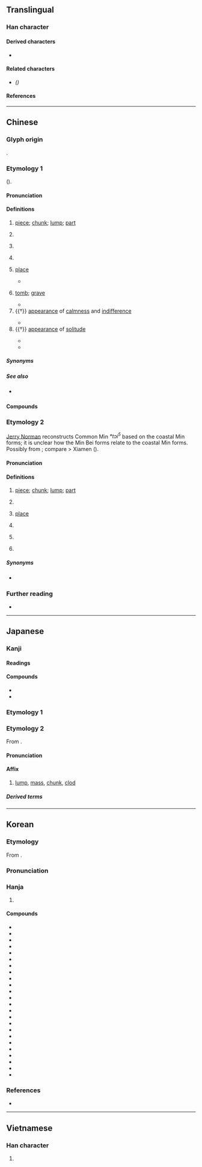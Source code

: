 {{also|凷|块}}
{{character info}}
==Translingual==

===Han character===
{{Han char|rn=32|rad=土|as=10|sn=13|four=46113|canj=GHUI|ids=⿰土鬼}}

====Derived characters====
* {{l|mul|[[𤐡]], [[𤮟]], [[𭻻]]}}

====Related characters====
* {{l|mul|[[块]]}} ''({{w|Simplified Chinese}})''

====References====
{{Han ref|kx=0235.010|dkj=05319|dj=0472.280|hdz=10464.170|uh=584A}}

----

==Chinese==
{{zh-forms|s=块|alt=凷}}

===Glyph origin===
{{Han etym}}
{{Han compound|土|鬼|ls=psc|c1=s|c2=p|t1=earth; dust}}.

===Etymology 1===
{{unknown|zh}} ({{zh-ref|Schuessler, 2007}}).

====Pronunciation====
{{zh-pron
|m=kuài,er=y
|m-s=kuai3
|c=faai3
|c-t=
|g=kuai3
|h=pfs=khoai;gd=kuai4
|j=kuai2/kuai3
|j_note=kuai3 - classifier
|mb=ko̿
|md=kuái
|mn=khoài
|mn-t=go3
|w=2khue
|x=kuai3
|ma=y
|dial=1
|mc=y
|oc=y
|cat=n,cl,a
}}

====Definitions====
{{zh-hanzi}}

# [[piece]]; [[chunk]]; [[lump]]; [[part]]
#: {{zh-x|把 肉 切成 小 塊。|Cut the meat into bite-sized '''pieces'''.}}
#: {{zh-x|它 被 割 成 了 三 塊。|It was cut into three '''parts'''.}}
# {{lb|zh|colloquial}} {{zh-classifier|[[money]]|t=[[yuan]]; [[dollar]]; [[buck]]}}
#: {{zh-x|你 給 三 塊，就 可以 了。|If you give 3 '''yuan''', it'll be enough.}}
#: {{zh-x|一 塊 錢|a '''[[yuan]]'''; a '''[[dollar]]'''}}
#: {{zh-x|九 塊 一 毛|9.10 '''[[yuan]]'''}}
# {{zh-classifier|piece of something ([[food]], [[cloth]], [[stone]])|t=piece; chunk; [[slab]]}}
#: {{zh-x|一 塊 蛋糕|a '''slice''' of cake}}
#: {{zh-x|一 塊 木頭|a '''piece''' of wood}}
#: {{zh-x|呢{nei1} 塊 木|this '''piece''' of wood|C}}
#: {{zh-x|呢{nei1} 塊 肉|this '''slab''' of meat|C}}
# {{zh-classifier|[[area]]s of [[land]]|t=[[plot]]; [[tract]]; area}}
#: {{zh-x|呢{nei1} 塊 地|this '''plot''' of land|C}}
# {{lb|zh|Teochew}} [[place]]
#* {{RQ:zhx-teo:Fielde Dictionary|zhx-teo|{{l|zhx-teo||無|tr=bô̤}}|16}}
#*: {{zh-x|無 '''@處''' 好 歇|tr=bho5 '''go3''' ho2 hiah4|nowhere to stop|MN-T}}
#*: {{zh-x|無 '''@處''' 好 放|tr=bho5 '''go3''' ho2 bang3|no place to put it in|MN-T}}
# {{lb|zh|Sichuan|obsolete}} [[tomb]]; [[grave]]
#* {{zh-x|蜀 人 呼 老弱 為 波，墳塚 為 塊，其 塊 即 ^趙 畚 相公 墳 也。||CL|ref={{lang|zh|何光遠}}, {{w2|zh|pref=《|s:鑑誡錄|鑑誡錄|suf=·}}{{w2|zh|s:鑑誡錄/卷二#鬼傳書|鬼傳|suf=》}}}}
# {{†}} [[appearance]] of [[calmness]] and [[indifference]]
#: {{zh-alt-inline|魁}}
#* {{zh-x|王 世子，子 也，塊 然 受 諸侯 之 尊 己，而 立 乎 其 位，是 不 子 也。|ref={{w2|zh|pref=《|穀梁傳|suf=·}}{{w2|zh|s:春秋穀梁傳/僖公#僖公五年|僖公五年|suf=》}} ([[w:Guliang Zhuan|''Guliang Zhuan'']])}}
# {{†}} [[appearance]] of [[solitude]]
#: {{zh-alt-inline|魁}}
#* {{zh-x|塊 獨 守 此 曲 隅 兮，然 欿 切 而 永 歎。|ref=Chuci}}
#* {{zh-x|彫 琢 復 朴，塊 然 獨 以 其 形 立。紛 而 封 哉，一 以 是 終。|ref=Zhuangzi}}

=====Synonyms=====
{{zh-dial|元}}

=====See also=====
* {{q|Cantonese}} {{zh-l|嚿}}

====Compounds====
{{zh-der|一塊|一塊兒|一塊肉|一窩一塊|三窩兩塊|冰塊|卵塊|叢塊根|四方塊兒|土塊|塊根|塊然|塊然獨處|塊磊|塊莖|塊頭|壘塊|大卸八塊|大塊|大塊兒|大塊文章|大塊頭|大煠八塊|大解八塊|大陸板塊|寢苫枕塊|成團打塊|方塊|方塊字|方塊舞|板塊|板塊構造|板塊運動|枕塊|株塊|模塊|消波塊|炒麵塊子|腫塊|瓦塊|痞塊|石塊|砌塊建築|磊塊|累塊積蘇|苫塊|葉塊繁殖|藉草枕塊|血塊|這塊兒|酒澆壘塊|韓盧逐塊|風疹塊|魔術方塊}}

===Etymology 2===
[[w:Jerry Norman (sinologist)|Jerry Norman]] reconstructs Common Min ''*tɔi<sup>5</sup>'' based on the coastal Min forms; it is unclear how the Min Bei forms relate to the coastal Min forms. Possibly from {{och-l|段|section; segment}}; compare {{och-l|短|short}} > Xiamen {{cog|nan-hok|-}} {{m|und|té}} ({{zh-ref|Coblin, n.d.}}).

====Pronunciation====
{{zh-pron
|mb=tī
|md=dó̤i
|mn=xm,zz,tp,kh,tn,yl,mg,hc,tc,jj,ph:tè/qz,lk,sx,km,hc:tèr
|dial=2
|cat=n,cls
}}

====Definitions====
{{zh-hanzi}}

# {{lb|zh|Min}} [[piece]]; [[chunk]]; [[lump]]; [[part]]
# {{lb|zh|Min}} {{zh-classifier|piece of something ([[food]], [[cloth]], [[stone]])|t=piece; chunk; [[slab]]}}
# {{lb|zh|Min Dong}} [[place]]
#: {{zh-x|底塊|where|MD|tr=diē-dó̤i}}
# {{lb|zh|Min Dong|colloquial}} {{zh-classifier|[[money]]|t=[[yuan]]; [[dollar]]; [[buck]]}}
# {{lb|zh|Min Dong}} {{zh-classifier|[[place]]s}}
# {{lb|zh|Philippines|_|Hokkien}} {{zh-classifier|[[song]]s}}

=====Synonyms=====
* {{sense|yuan}} {{q|see dialectal synonyms table above}}
{{zh-dial|地方}}
{{zh-dial|首}}

===Further reading===
* {{thcwd|9382}}

{{zh-cat|Beginning}}

----

==Japanese==

===Kanji===
{{ja-kanji|grade=c|rs=土10}}

====Readings====
{{ja-readings
|goon=け
|kanon=かい
|kun=かたまり-, つちくれ-
}}

====Compounds====
* {{ja-r|酸%塊|ス%グリ}}
* {{ja-r|松塊|マツホド}}

===Etymology 1===
{{ja-kanjitab|かたまり|yomi=kun}}

{{ja-see|固まり}}

===Etymology 2===
{{ja-kanjitab|かい|yomi=kanon}}

From {{der|ja|ltc|sort=かい|-}} {{ltc-l|塊}}.

====Pronunciation====
{{ja-pron|かい|yomi=kanon}}

====Affix====
{{ja-pos|affix|かい}}

# [[lump]], [[mass]], [[chunk]], [[clod]]

=====Derived terms=====
{{col3-u|ja
|{{ja-r|塊茎|かいけい}}
|{{ja-r|塊鉱|かいこう}}
|{{ja-r|塊根|かいこん}}
|{{ja-r|塊%状|かい%じょう}}
|{{ja-r|塊然|かいぜん}}
|{{ja-r|塊村|かいそん}}
|{{ja-r|塊炭|かいたん}}
|{{ja-r|塊%土|かい%ど}}
|{{ja-r|一塊|いっかい}}
|{{ja-r|岩塊|がんかい}}
|{{ja-r|凝%塊|ぎょう%かい}}
|{{ja-r|金塊|きんかい}}
|{{ja-r|血塊|けっかい}}
|{{ja-r|山塊|さんかい}}
|{{ja-r|集%塊|しゅう%かい}}
|{{ja-r|小%塊|しょう%かい}}
|{{ja-r|水塊|すいかい}}
|{{ja-r|石塊|せっかい}}
|{{ja-r|団塊|だんかい}}
|{{ja-r|地%塊|ち%かい}}
|{{ja-r|鋳%塊|ちゅう%かい}}
|{{ja-r|土%塊|ど%かい}}
|{{ja-r|肉塊|にくかい}}, {{ja-r|肉塊|にっかい}}
|{{ja-r|氷%塊|ひょう%かい}}
|{{ja-r|糞塊|ふんかい}}
|{{ja-r|磊塊|らいかい}}
|{{ja-r|卵塊|らんかい}}
|{{ja-r|陸塊|りくかい}}
}}

----

==Korean==

===Etymology===
From {{der|ko|ltc|-}} {{ltc-l|塊}}.

{{collapse|
* {{hanja-dongguk|쾽〮|khwóy}}
* {{hanja-hunmong|괴〯|kwǒy|雜語}}
|Historical readings
|bg=#FFFFFF}}

===Pronunciation===
{{ko-hanja-pron|괴}}

===Hanja===
{{ko-hanja-search}}
{{ko-hanja|덩어리|괴}}

# {{hanja form of|괴|[[piece]]; [[chunk]]; [[lump]]}}

====Compounds====
{{der-top3|Compounds}}
* {{ko-l|강괴|剛塊}}
* {{ko-l|단괴|團塊}}
* {{ko-l|대괴|大塊}}
* {{ko-l|금괴|金塊}}
* {{ko-l|빙괴|氷塊}}
* {{ko-l|산괴|山塊}}
* {{ko-l|괴상|塊狀}}
* {{ko-l|괴근|塊根}}
* {{ko-l|괴석|塊石}}
* {{ko-l|광괴|鑛塊}}
* {{ko-l|괴탄|塊炭}}
* {{ko-l|분괴|分塊}}
* {{ko-l|석되|石塊}}
* {{ko-l|설괴|雪塊}}
* {{ko-l|혈괴|血塊}}
* {{ko-l|괴광|塊鑛}}
* {{ko-l|괴금|塊金}}
* {{ko-l|괴철|塊鐵}}
* {{ko-l|괴촌|塊村}}
* {{ko-l|괴토|塊土}}
* {{ko-l|근괴|根塊}}
* {{ko-l|토괴|土塊}}
* {{ko-l|강괴|鋼塊}}
* {{ko-l|일괴|一塊}}
{{der-bottom}}

===References===
* {{R:hanjadoc|1916}}

----

==Vietnamese==

===Han character===
{{vi-readings|readings=khối,cỏi,khỏi,hòn,khói|rs=土10}}

# {{rfdef|vi}}